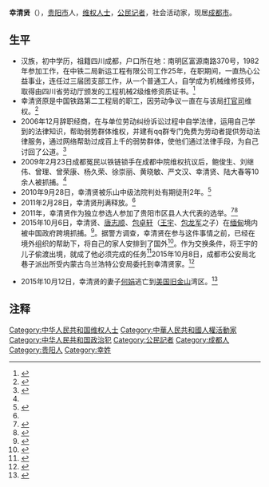 {{newsrelease|time=2016-02-13T02:21:04+00:00}}
{{Infobox_Person
|name = 幸清贤|image= |box_width= |caption = |occupation= |job2 = |period = |birth_name= |other_names =徐亮 |foreign_names = |english_names = Qingxian Xing|Sex = 男|birth_date= {{birth year and age|1966|}}|birth_place= {{PRC}}[[成都市|成都市]]|death_date= |death_place= |nationality = {{PRC}}|residence = 成都市|language= 中文|height = |weight = |party = |religion = |spouse = 何娟|parents = |relatives = |education=初中 |past = |work = |awards= |website = }}

'''幸清贤'''（{{bd|1966年|6月4日||}}），[[贵阳市|贵阳市]]人，[[维权人士|维权人士]]，[[公民记者|公民记者]]，社会活动家，现居[[成都市|成都市]]。

== 生平 ==

*汉族，初中学历，祖籍四川成都，户口所在地：南明区富源南路370号，1982年参加工作，在中铁二局新运工程有限公司工作25年，在职期间，一直热心公益事业，连任过三届团支部工作，从一个普通工人，自学成为机械维修技师，取得由四川省劳动厅颁发的工程机械2级维修资质证书。<ref name=":0">{{Cite web|url = http://beijingspring.com/c7/xw/rqmy/20111031185920.htm|title = 幸清贤逐户发竞选宣言，陈西、李任科被带走|date = 2011-10-31|author = 张明|publisher = 维权网|accessdate = 2016-02-13|archive-date = 2019-05-04|archive-url = https://web.archive.org/web/20190504191254/http://beijingspring.com/c7/xw/rqmy/20111031185920.htm|dead-url = no}}</ref>
*幸清贤原是中国铁路第二工程局的职工，因劳动争议一直在与该局[[打官司|打官司]]维权。<ref name=":1">{{Cite web|url = http://www.msguancha.com/a/lanmu4/2013/0615/2683.html|title = 成都公民记者幸清贤出狱被拷至贵州|date = 2011-03-06|publisher = 民生观察|accessdate = 2016-02-13|archive-date = 2016-02-16|archive-url = https://web.archive.org/web/20160216151010/http://www.msguancha.com/a/lanmu4/2013/0615/2683.html|dead-url = no}}</ref>
*2006年12月辞职经商，在与单位劳动纠纷诉讼过程中自学法律，运用自己学到的法律知识，帮助弱势群体维权，并建有qq群专门免费为劳动者提供劳动法律服务，通过网络帮助过成百上千的弱势群体，使他们通过法律手段，为自己讨回了公道。<ref name=":0">{{Cite web|url = http://beijingspring.com/c7/xw/rqmy/20111031185920.htm|title = 幸清贤逐户发竞选宣言，陈西、李任科被带走|date = 2011-10-31|author = 张明|publisher = 维权网}}</ref>
*2009年2月23日成都冤民以铁链锁手在成都中院维权抗议后，鲍俊生、刘继伟、曾理、曾荣康、杨久荣、徐崇丽、黄晓敏、严文汉、幸清贤、陆大春等10余人被抓捕。<ref name=":1" />
*2010年9月28日，幸清贤被乐山中级法院判处有期徒刑2年。<ref name=":0">{{Cite web|url = http://beijingspring.com/c7/xw/rqmy/20111031185920.htm|title = 幸清贤逐户发竞选宣言，陈西、李任科被带走|date = 2011-10-31|author = 张明|publisher = 维权网}}</ref>
*2011年2月28日，幸清贤刑满释放。<ref name=":1" />
*2011年，幸清贤作为独立参选人参加了贵阳市区县人大代表的选举。<ref name=":0">{{Cite web|url = http://beijingspring.com/c7/xw/rqmy/20111031185920.htm|title = 幸清贤逐户发竞选宣言，陈西、李任科被带走|date = 2011-10-31|author = 张明|publisher = 维权网}}</ref><ref>{{Cite web|url = http://wqw2010.blogspot.com/2011/11/blog-post_8590.html|title = 贵阳独立参选人幸清贤投票日被跟踪（图）|author = 张明|publisher = 维权网|accessdate = 2016-02-13|archive-date = 2016-01-06|archive-url = https://web.archive.org/web/20160106102214/http://wqw2010.blogspot.com/2011/11/blog-post_8590.html|dead-url = no}}</ref>
*2015年10月6日，幸清贤、[[唐志顺|唐志顺]]、[[包卓轩|包卓轩]]（[[王宇_(律師)|王宇]]、[[包龙军|包龙军]]之子）在[[缅甸|缅甸]]境内被中国政府跨境抓捕。<ref>{{Cite news |url=http://www.xinhuanet.com/mil/2015-10/17/c_128328146.htm |title=少年被裹挟偷越国境 系境外反华势力策划-新华网 |accessdate=2021-12-13 |archive-date=2021-12-13 |archive-url=https://web.archive.org/web/20211213012404/http://www.xinhuanet.com/mil/2015-10/17/c_128328146.htm }}</ref>。据警方调查，幸清贤在参与这件事情之前，已经在境外组织的帮助下，将自己的家人安排到了国外<ref>{{Cite news |url=https://cn.chinadaily.com.cn/2015-10/16/content_22205074.htm |title=“16岁少年偷越国境”事件真相调查 - 中国日报网 |accessdate=2021-12-13 |archive-date=2021-12-13 |archive-url=https://web.archive.org/web/20211213012413/https://cn.chinadaily.com.cn/2015-10/16/content_22205074.htm }}</ref>。作为交换条件，将王宇的儿子偷渡出境，就成了他必须完成的任务<ref>{{Cite news |url=http://www.xinhuanet.com/politics/2015-10/18/c_128330114.htm |title=“16岁少年偷越国境”事件真相调查-新华网 |accessdate=2021-12-13 |archive-date=2021-12-13 |archive-url=https://web.archive.org/web/20211213012406/http://www.xinhuanet.com/politics/2015-10/18/c_128330114.htm }}</ref>2015年10月8日，成都市公安局北巷子派出所受内蒙古乌兰浩特公安局委托到幸清贤家。<ref>{{Cite web|url = http://www.rfa.org/mandarin/yataibaodao/renquanfazhi/ql2-10102015114247.html|title = 维权人士幸清贤确认被捕 公民联署促当局确保三人安全|author = 乔龙|date = 2015-10-10|publisher = 自由亚洲|accessdate = 2016-02-13|archive-date = 2016-02-15|archive-url = https://web.archive.org/web/20160215210123/http://www.rfa.org/mandarin/yataibaodao/renquanfazhi/ql2-10102015114247.html|dead-url = no}}</ref>

*2015年10月12日，幸清贤的妻子[[何娟|何娟]]逃亡到[[美国|美国]][[旧金山|旧金山]]湾区。<ref>{{Cite web|url = http://www.rfa.org/mandarin/yataibaodao/renquanfazhi/ck-10272015113104.html|title = 义救包蒙蒙幸清贤被捕 其妻何娟问中共要人|author = CK|date = 2015-10-27|publisher = 自由亚洲|accessdate = 2016-02-13|archive-date = 2016-02-16|archive-url = https://web.archive.org/web/20160216033937/http://www.rfa.org/mandarin/yataibaodao/renquanfazhi/ck-10272015113104.html|dead-url = no}}</ref>

== 注释 ==
{{Reflist}}
[[Category:中华人民共和国维权人士|Category:中华人民共和国维权人士]]
[[Category:中華人民共和國人權活動家|Category:中華人民共和國人權活動家]]
[[Category:中华人民共和国政治犯|Category:中华人民共和国政治犯]]
[[Category:公民記者|Category:公民記者]]
[[Category:成都人|Category:成都人]]
[[Category:贵阳人|Category:贵阳人]]
[[Category:幸姓|Category:幸姓]]